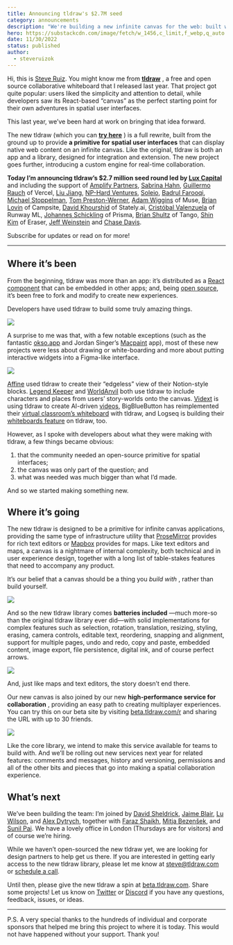 ```yaml
---
title: Announcing tldraw's $2.7M seed
category: announcements
description: "We're building a new infinite canvas for the web: built with React, made for developers, and with a super-fast engine for collaboration. Try it today."
hero: https://substackcdn.com/image/fetch/w_1456,c_limit,f_webp,q_auto:good,fl_progressive:steep/https%3A%2F%2Fbucketeer-e05bbc84-baa3-437e-9518-adb32be77984.s3.amazonaws.com%2Fpublic%2Fimages%2Fa3c85b04-1a4e-4b67-9a1d-a60ba3293e99_3182x2072.png
date: 11/30/2022
status: published
author:
  - steveruizok
---
```


Hi, this is [Steve Ruiz](https://twitter.com/steveruizok). You might know me from **[tldraw](https://tldraw.com/)** , a free and open source collaborative whiteboard that I released last year. That project got quite popular: users liked the simplicity and attention to detail, while developers saw its React-based “canvas” as the perfect starting point for their own adventures in spatial user interfaces.

This last year, we’ve been hard at work on bringing that idea forward.

The new tldraw (which you can **[try here](http://beta.tldraw.com)** ) is a full rewrite, built from the ground up to provide **a primitive for spatial user interfaces** that can display native web content on an infinite canvas. Like the original, tldraw is both an app and a library, designed for integration and extension. The new project goes further, introducing a custom engine for real-time collaboration.

**Today I’m announcing tldraw’s $2.7 million seed round led by [Lux Capital](https://luxcapital.com/)** and including the support of [Amplify Partners](https://www.amplifypartners.com/), [Sabrina Hahn](https://www.sabrinahahn.com/), [Guillermo Rauch](https://twitter.com/rauchg) of Vercel, [Liu Jiang](https://www.linkedin.com/in/liujiang1), [NP-Hard Ventures](https://nphard.vc/), [Soleio](https://twitter.com/soleio), [Badrul Farooqi](https://twitter.com/farooqib), [Michael Stoppelman](https://www.linkedin.com/in/michaelstoppelman), [Tom Preston-Werner](https://twitter.com/mojombo), [Adam Wiggins](https://twitter.com/_adamwiggins_) of Muse, [Brian Lovin](https://twitter.com/brian_lovin) of Campsite, [David Khourshid](https://twitter.com/DavidKPiano) of Stately.ai, [Cristóbal Valenzuela](https://twitter.com/c_valenzuelab) of Runway ML, [Johannes Schickling](https://twitter.com/schickling) of Prisma, [Brian Shultz](https://twitter.com/brianlshultz) of Tango, [Shin Kim](https://twitter.com/_shinkim) of Eraser, [Jeff Weinstein](https://twitter.com/jeff_weinstein) and [Chase Davis](https://twitter.com/Chase_Davis_).

Subscribe for updates or read on for more!

---

## Where it’s been

From the beginning, tldraw was more than an app: it’s distributed as a [React component](https://www.npmjs.com/package/@tldraw/tldraw) that can be embedded in other apps; and, being [open source](https://github.com/tldraw/tldraw), it’s been free to fork and modify to create new experiences.

Developers have used tldraw to build some truly amazing things.

![](https://substackcdn.com/image/fetch/w_1456,c_limit,f_auto,q_auto:good,fl_progressive:steep/https%3A%2F%2Fbucketeer-e05bbc84-baa3-437e-9518-adb32be77984.s3.amazonaws.com%2Fpublic%2Fimages%2F993840f2-48e3-4ff0-aa8b-817aac4ce170_2458x1692.png)

A surprise to me was that, with a few notable exceptions (such as the fantastic [okso.app](https://okso.app) and Jordan Singer’s [Macpaint](https://paint.diagram.com/) app), most of these new projects were less about drawing or white-boarding and more about putting interactive widgets into a Figma-like interface.

![](https://substackcdn.com/image/fetch/w_1456,c_limit,f_auto,q_auto:good,fl_progressive:steep/https%3A%2F%2Fbucketeer-e05bbc84-baa3-437e-9518-adb32be77984.s3.amazonaws.com%2Fpublic%2Fimages%2F9df12c13-3435-4853-93f6-0abe3701f340_2312x1596.png)

[Affine](https://pathfinder.affine.pro/) used tldraw to create their “edgeless” view of their Notion-style blocks. [Legend Keeper](https://www.legendkeeper.com/boards-announcement/) and [WorldAnvil](https://www.worldanvil.com/features/whiteboard) both use tldraw to include characters and places from users’ story-worlds onto the canvas. [Vidext](https://www.vidext.io/) is using tldraw to create AI-driven [videos](https://www.vidext.io/), BigBlueButton has reimplemented their [virtual classroom’s whiteboard](https://docs.bigbluebutton.org/2.6/new.html#engagement) with tldraw, and Logseq is building their [whiteboards feature](https://twitter.com/logseq/status/1527487236916228096) on tldraw, too.

However, as I spoke with developers about what they were making with tldraw, a few things became obvious:

1. that the community needed an open-source primitive for spatial interfaces;
2. the canvas was only part of the question; and
3. what was needed was much bigger than what I’d made.

And so we started making something new.

## Where it’s going

The new tldraw is designed to be a primitive for infinite canvas applications, providing the same type of infrastructure utility that [ProseMirror](https://prosemirror.net/) provides for rich text editors or [Mapbox](https://www.mapbox.com/) provides for maps. Like text editors and maps, a canvas is a nightmare of internal complexity, both technical and in user experience design, together with a long list of table-stakes features that need to accompany any product.

It’s our belief that a canvas should be a thing you _build_ _with_ , rather than build yourself.

![](https://substackcdn.com/image/fetch/w_1456,c_limit,f_auto,q_auto:good,fl_progressive:steep/https%3A%2F%2Fbucketeer-e05bbc84-baa3-437e-9518-adb32be77984.s3.amazonaws.com%2Fpublic%2Fimages%2F656017c1-0d25-4c13-bfca-72f8153be33e_720x406.gif)

And so the new tldraw library comes **batteries included** —much more-so than the original tldraw library ever did—with solid implementations for complex features such as selection, rotation, translation, resizing, styling, erasing, camera controls, editable text, reordering, snapping and alignment, support for multiple pages, undo and redo, copy and paste, embedded content, image export, file persistence, digital ink, and of course perfect arrows.

![](https://substackcdn.com/image/fetch/w_1456,c_limit,f_auto,q_auto:good,fl_progressive:steep/https%3A%2F%2Fbucketeer-e05bbc84-baa3-437e-9518-adb32be77984.s3.amazonaws.com%2Fpublic%2Fimages%2Fe7e74c7c-9f4b-4cf0-b9f2-5fed540c18af_720x406.gif)

And, just like maps and text editors, the story doesn’t end there.

Our new canvas is also joined by our new **high-performance service for collaboration** , providing an easy path to creating multiplayer experiences. You can try this on our beta site by visiting [beta.tldraw.com/r](https://beta.tldraw.com/r) and sharing the URL with up to 30 friends.

![](https://substackcdn.com/image/fetch/w_1456,c_limit,f_auto,q_auto:good,fl_progressive:steep/https%3A%2F%2Fbucketeer-e05bbc84-baa3-437e-9518-adb32be77984.s3.amazonaws.com%2Fpublic%2Fimages%2F03445090-ba4a-421e-a8b7-dbbf868bb81a_722x406.gif)

Like the core library, we intend to make this service available for teams to build with. And we’ll be rolling out new services next year for related features: comments and messages, history and versioning, permissions and all of the other bits and pieces that go into making a spatial collaboration experience.

## What’s next

We’ve been building the team: I’m joined by [David Sheldrick](https://twitter.com/djsheldrick), [Jaime Blair](https://twitter.com/orangemugdev), [Lu Wilson](https://twitter.com/TodePond), and [Alex Dytrych](https://twitter.com/somehats), together with [Faraz Shaikh](https://twitter.com/CantBeFaraz), [Mitja Bezenšek](https://twitter.com/MitjaBezensek), and [Sunil Pai](https://twitter.com/threepointone). We have a lovely office in London (Thursdays are for visitors) and of course we’re hiring.

While we haven’t open-sourced the new tldraw yet, we are looking for design partners to help get us there. If you are interested in getting early access to the new tldraw library, please let me know at steve@tldraw.com or [schedule a call](https://calendly.com/steveruizok-meet/tldraw-chat).

Until then, please give the new tldraw a spin at [beta.tldraw.com](https://beta.tldraw.com). Share some projects! Let us know on [Twitter](https://twitter.com/tldraw) or [Discord](https://discord.gg/s4FXZ6fppJ) if you have any questions, feedback, issues, or ideas.

---

P.S. A very special thanks to the hundreds of individual and corporate sponsors that helped me bring this project to where it is today. This would not have happened without your support. Thank you!

